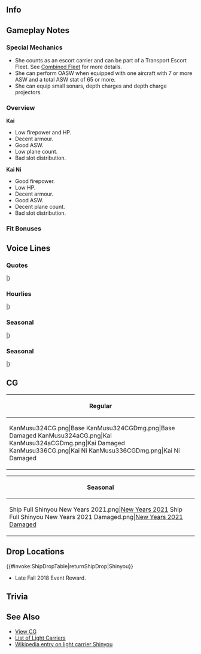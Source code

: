 ==Info==
{{KanmusuInfo|ID=324}}
{{KanmusuInfo|ID=324a}}
{{KanmusuInfo|ID=336}}

==Gameplay Notes==
===Special Mechanics===
* She counts as an escort carrier and can be part of a Transport Escort Fleet. See [[Combined Fleet]] for more details.
* She can perform OASW when equipped with one aircraft with 7 or more ASW and a total ASW stat of 65 or more.
* She can equip small sonars, depth charges and depth charge projectors.

===Overview===
'''Kai'''
* Low firepower and HP.
* Decent armour.
* Good ASW.
* Low plane count.
* Bad slot distribution.

'''Kai Ni'''
* Good firepower.
* Low HP.
* Decent armour.
* Good ASW.
* Decent plane count.
* Bad slot distribution.

===Fit Bonuses===
{{:{{BASEPAGENAME}}/Equipment Bonuses}}
{{clear}}

==Voice Lines==
===Quotes===
{{ShipquoteHeader}}
{{ShipquoteKai
|scenario = Introduction
|origin = Guten Tag…い、いえ…こんにちは…あたし、神鷹って名前…その…航空母艦です…まだ色々と慣れなくて…ごめんなさい…でも、頑張ります。
|translation = Guten Tag...I-I mean...hello...my name's Shinyou...I'm an aircraft carrier...I'm sorry...I'm still getting used to things... but, I'll do my best.
|audio = Shinyou-Intro.mp3
}}
{{ShipquoteKai
|scenario = Introduction
|kai = yes
|origin = Guten！いいえ、提督…おはようございます。航空母艦神鷹ここに…まだ全てに慣れている訳ではなくてごめんなさい…でも、今日も頑張ります。
|translation = Guten! I mean, good morning, Admiral. Aircraft carrier Shinyou reporting in...I'm sorry I'm still getting used to things... but, I'll do my best today as well.
|audio = ShinyouKai-Intro.mp3
}}
{{ShipquoteKai
|scenario = Introduction
|kai2 = yes
|origin = 提督、おはようございます。航空母艦神鷹ここに…少しずつ艦隊にも慣れてきました。提督や皆さんのお役に立てる様…今日も頑張ります。
|translation = Good morning, Admiral. Aircraft carrier Shinyou reporting in...I've gotten used to the fleet here a bit...I hope to do my best today to be of use to you and everyone else, Admiral.
|audio = ShinyouKaiNi-Intro.mp3
}}
{{ShipquoteKai
|scenario = Library
|origin = 航空母艦神鷹です。神戸に避難していた、ドイツの客船でしたが…帰国は困難でした。後に日本海軍に渡され、空母へと改装されました。船団航路を守る海上護衛総隊に所属し、対潜掃討任務に就きました。姉たちの敵に一矢報いたかった…けれど…夜…夜の海は嫌…怖いです！
|translation = I'm the aircraft carrier Shinyou. I was hiding in Kobe as a German passenger ship...I wasn't able to return to my country. I was then given to the Japanese navy, and was reformed into an aircraft carrier. I was deployed on ASW missions as part of the Maritime Escort Division to protect convoy routes. I wanted to take revenge on the enemies for my sisters, but... I.. I hate the night sea...it's scary!
|audio = Shinyou-Library.mp3
}}
{{ShipquoteKai
|scenario = Secretary 1
|origin = Ja！神鷹、配備に着きます。
|translation = Yes! Shinyou, ready for deployment.
|audio = Shinyou-Sec1.mp3
}}
{{ShipquoteKai
|scenario = Secretary 1
|kai = yes
|origin = はい。航空母艦神鷹、配備に着きます。
|translation = Yes. Aircraft carrier Shinyou, ready for deployment.
|audio = ShinyouKai-Sec1.mp3
}}
{{ShipquoteKai
|scenario = Secretary 1
|kai2 = yes
|origin = 航空母艦神鷹、了解しました。
|translation = Aircraft carrier Shinyou, roger that.
|audio = ShinyouKaiNi-Sec1.mp3
}}
{{ShipquoteKai
|scenario = Secretary 2
|origin = あの、提督…間違ってません…よね？
|translation = Um, Admiral...I'm not doing it wrong...correct?
|audio = Shinyou-Sec2.mp3
}}
{{ShipquoteKai
|scenario = Secretary 2
|kai = yes
|origin = あの、提督…あたし…お役に立っていますか？
|translation = Um, Admiral...am I...being helpful?
|audio = ShinyouKai-Sec2.mp3
}}
{{ShipquoteKai
|scenario = Secretary 2
|kai2 = yes
|origin = 提督…もっと皆さんを守れる様、あたし、頑張ります！
|translation = Admiral...I'll work harder so I can protect everyone!
|audio = ShinyouKaiNi-Sec2.mp3
}}
{{ShipquoteKai
|scenario = Secretary 3
|origin = シャルンホルス…ト…じゃない…神鷹です。はい、「神」の「鷹」と書いて「神鷹」。あまりまだ慣れてなくてごめんなさい。艦隊に早く慣れるよう努めます。
|translation = I'm Scharnhors...t...I mean...Shinyou. Yes, you write the symbol for "god" and "eagle" and that reads "Shinyou." I'm sorry that I'm still getting used to things. I'll do my best to getting used to around here.
|audio = Shinyou-Sec3.mp3
}}
{{ShipquoteKai
|scenario = Secretary 3
|kai = yes
|origin = シャルンホー…いえ、ごめんなさい。航空母艦神鷹です。「神」の「鷹」と書いて「神鷹」。あまりまだ慣れてなくてごめんなさい。艦隊に早く慣れるよう努めます。
|translation = I'm Scharnho...sorry...I'm the aircraft carrier Shinyou. You write the symbol for "god" and "eagle" and that reads "Shinyou." I'm sorry that I'm still getting used to things. I'll do my best to getting used to around here.
|audio = ShinyouKai-Sec3.mp3
}}
{{ShipquoteKai
|scenario = Secretary 3
|kai2 = yes
|origin = このStuka…この翼で…皆さんを、お守りします。
|translation = With these Stuka...With these wings...I'll protect everyone.
|audio = ShinyouKaiNi-Sec3.mp3
}}
{{ShipquoteKai
|scenario = Secretary Idle
|origin = 神戸は…良い町でした…あたしはずっと動けなくて…でも今は…いえ、いつかまた客船に…きっと！
|translation = Kobe...was a great city...I couldn't move an inch at the time...but now...no...one day I'll be a passenger ship...again!
|audio = Shinyou-Idle.mp3
}}
{{ShipquoteKai
|scenario = Secretary (Married)
|origin = あの…神戸牛って…いえ、あたしも食べたことはない…です。あの、重巡さんが好きだって…良いですね…いつか平和になったら…あたしも食べてみたい…です。
|translation = Um...is Kobe Beef...oh, I've never had it... Um, the one heavy cruiser said she liked it...sounds nice...one day when it becomes peaceful...I would like to try it...as well.
|audio = Shinyou-SecMarried.mp3
}}
{{ShipquoteKai
|scenario = Wedding
|origin = 提督、お呼びでしょうか？あ、あの、あたしは…その…あ…はい！海上護衛総隊…少しずつ戦力が整備されて…え？そうゆうことではなくて…？あの…その箱は…？
|translation = Did you call, Admiral? Ah, um, I um...ah...yes! The Maritime Escort Division...has been gradually getting...eh? It's not about that...? Um...what is that box...?
|audio = Shinyou-Wedding.mp3
}}
{{ShipquoteKai
|scenario = Player's Score
|origin = あの…あたし、お持ちします。こちらでいいでしょうか？
|translation = Um...I'll bring it over. Is this what you needed?
|audio = Shinyou-PlayerScore.mp3
}}
{{ShipquoteKai
|scenario = Joining the Fleet
|origin = 海上護衛総隊、航空母艦神鷹…出撃いたします。
|translation = Marine escort corps, aircraft carrier Shinyou...ready to sortie.
|audio = Shinyou-JoinFleet.mp3
}}
{{ShipquoteKai
|scenario = Equipment 1
|origin = あの…「きゅう～なな」艦攻は？
|translation = Um...where's my "nine seven" torpedo bomber?
|audio = Shinyou-Equip1.mp3
}}
{{ShipquoteKai
|scenario = Equipment 1
|kai = yes
|origin = 九七艦攻…良い機体です。磨けば、まだ戦えます！
|translation = 97 torpedo bomber...it's a nice plane. If I brush it up a bit, it can still be used!
|audio = ShinyouKai-Equip1.mp3
}}
{{ShipquoteKai
|scenario = Equipment 2
|origin = あの…Danke schön！
|translation = Um...Thank you very much!
|audio = Shinyou-Equip2.mp3
}}
{{ShipquoteKai
|scenario = Equipment 2
|kai = yes
|origin = あの、Danke!いえ、ありがとうございます。
|translation = Um, thanks! I mean, thank you very much.
|audio = ShinyouKai-Equip2.mp3
}}
{{ShipquoteKai
|scenario = Equipment 3
|origin = ごめんなさい。
|translation = I'm sorry.
|audio = Shinyou-Equip3.mp3
}}
{{ShipquoteKai
|scenario = Supply
|origin = Danke。あ…ありがとう。
|translation = Thanks. Th..Thank you.
|audio = Shinyou-Supply.mp3
}}
{{ShipquoteKai
|scenario = Docking (Minor Damage)
|origin = Nicht gut…下がりますね。
|translation = Not good...I'm backing down.
|audio = Shinyou-DockMinor.mp3
}}
{{ShipquoteKai
|scenario = Docking (Major Damage)
|origin = ご…ごめんなさい。私、なるべく…なるべく…早く治しますから…
|translation = I...I'm sorry. I'll try...I'll try...to heal up quickly...
|audio = Shinyou-DockMajor.mp3
}}
{{ShipquoteKai
|scenario = Construction
|origin = 新しいお友達が…あの、その…
|translation = A new friend has...ah, um...
|audio = Shinyou-Construction.mp3
}}
{{ShipquoteKai
|scenario = Returning from Sortie
|origin = 艦隊が…無事、港に着きました。良かったです。
|translation = The fleet has...safely arrived at the harbor. That's good.
|audio = Shinyou-SortieReturn.mp3
}}
{{ShipquoteKai
|scenario = Starting a Sortie
|origin = 航空母艦神鷹…対潜掃討に出撃いたします。み…皆さん、どうぞよろしくお願い致します。
|translation = Aircraft carrier Shinyou... Sortieing on an ASW sweep. E...everyone, let's do this together.
|audio = Shinyou-Sortie.mp3
}}
{{ShipquoteKai
|scenario = Starting a Battle
|origin = て、敵ですか？ど、どこ？致し方ありません…攻撃隊、発艦始めてください！
|translation = E-Enemies? Wh-Where? I have no choice... Attack squadrons, please begin takeoff!
|audio = Shinyou-BattleStart.mp3
}}
{{ShipquoteKai
|scenario = Attack
|origin = 神鷹航空隊、攻撃開始してください。
|translation = Please begin the attack, my air wing.
|audio = Shinyou-Attack.mp3
}}
{{ShipquoteKai
|scenario = Air Battle/ Daytime Spotting/ Night Battle Attack 
|origin = 神鷹航空隊、どうか…お願いします。
|translation = I'm counting... on you, my air wing.
|audio = Shinyou-NightAttack.mp3
}}
{{ShipquoteKai
|scenario = Night Battle
|origin = 夜は…あたし…夜は…ダメかも…知れないです。
|translation = Night...I'm...not good...at...night.
|audio = Shinyou-NightBattle.mp3
}}
{{ShipquoteKai
|scenario = MVP
|origin = あたし、その…あの…ありがとう…ございます。皆さんのお役に立てて、あたし神鷹は、嬉しいです…良かった…
|translation = I, um...thank you...very much. I'm glad that I was helpful, I, Shinyou, am very happy...I'm glad...
|audio = Shinyou-MVP.mp3
}}
{{ShipquoteKai
|scenario = Minor Damage 1
|origin = 嫌だ！怖い！
|translation = No! I'm scared!
|audio = Shinyou-MinorDmg1.mp3
}}
{{ShipquoteKai
|scenario = Minor Damage 2
|origin = いやああ！魚雷…ですか？嫌だ！
|translation = Nooo! Torpedoes...? Nooo!
|audio = Shinyou-MinorDmg2.mp3
}}
{{ShipquoteKai
|scenario = Major Damage
|origin = いやあ！火災？燃料に引火したら…ああ！
|translation = No! Fire? If that ignites my fuel...ahh!
|audio = Shinyou-MajorDmg.mp3
}}
{{ShipquoteKai
|scenario = Sunk
|origin = 沈む…また…沈むのね…？暗い…海の中…怖い…こ…わ…
|translation = I'm sinking...I'm sinking...again? It's dark...the sea...I'm scared...I'm sc...a...
|audio = Shinyou-Sunk.mp3
}}
|} <references/>

{{clear}}

===Hourlies===
{{ShipquoteHeader | type = hourly}}
{{ShipquoteKai
|scenario = 00:00 
|origin = 提督、午前０時です。今晩は私が担当致します。
|translation = It's 12am, Admiral. I'll be of service for you tonight.
|audio = ShinyouKai-00.mp3
}}
{{ShipquoteKai
|scenario = 01:00 
|origin = マル…ヒトマルマル。異常はありません。
|translation = 0...100. No problem here.
|audio = ShinyouKai-01.mp3
}}
{{ShipquoteKai
|scenario = 02:00 
|origin = マルフタマルマル。ふぅ～
|translation = 0200. Whew.
|audio = ShinyouKai-02.mp3
}}
{{ShipquoteKai
|scenario = 03:00 
|origin = マルサンマルマル。あの…いえ、なんでも。
|translation = 0300. Um...oh, it's nothing.
|audio = ShinyouKai-03.mp3
}}
{{ShipquoteKai
|scenario = 04:00 
|origin = マルヨンマルマル。提督、そろそろ夜が…明けます…良かった…もうすぐ朝…です。
|translation = 0400. Admiral, the nights about to be over...phew...it's almost morning.
|audio = ShinyouKai-04.mp3
}}
{{ShipquoteKai
|scenario = 05:00 
|origin = マルゴーマルマル。提督、見てください！朝日が！ほら、明るくなってきて…良かった…
|translation = 0500. Look, Admiral! The sun's rising! Look, it's becoming brighter...phew...
|audio = ShinyouKai-05.mp3
}}
{{ShipquoteKai
|scenario = 06:00 
|origin = マルロクマルマル。朝に…なりました！艦隊に総員起こしを掛けます。皆さん、朝です！
|translation = 0600. It's...morning! I'll go assemble the fleet. It's morning, everyone!
|audio = ShinyouKai-06.mp3
}}
{{ShipquoteKai
|scenario = 07:00 
|origin = マルナナマルマル。提督、朝食をご用意しました。はい、お料理は好き…です…楽しい。
|translation = 0700. I've prepared breakfast, Admiral. Yes, I like cooking...it's fun.
|audio = ShinyouKai-07.mp3
}}
{{ShipquoteKai
|scenario = 08:00 
|origin = マルハチマルマル。コーヒーのおかわり、いかがですか？はい、どうぞ。熱いです…えへぇ、嬉しい…
|translation = 0800. Would you like some more coffee? Here, it's hot...Ehe, I'm glad...
|audio = ShinyouKai-08.mp3
}}
{{ShipquoteKai
|scenario = 09:00 
|origin = マルキュウマルマル。昔を思い出して…はい、お料理も給仕も楽しいです。す、すみません。
|translation = 0900. I was remembering the past... Yes, I enjoy cooking and serving. I-I'm sorry.
|audio = ShinyouKai-09.mp3
}}
{{ShipquoteKai
|scenario = 10:00 
|origin = ヒトマルマルマル。はい、演習ですね。了解です。対潜掃討部隊を編成します。
|translation = 1000. Yes, we're doing exercises? Roger that. I'll organize a ASW sweep fleet.
|audio = ShinyouKai-10.mp3
}}
{{ShipquoteKai
|scenario = 11:00 
|origin = ヒトヒトマルマル。佐渡さん！元気ですね！今日もよろしくお願いします。
|translation = 1100. Sado-san! Looks like you're doing well! Have a wonderful day.
|audio = ShinyouKai-11.mp3
}}
{{ShipquoteKai
|scenario = 12:00 
|origin = ヒトフタマルマル。提督、お昼をご用意しました。ソーセージとジャガイモとドイツパンも焼いてみたんです…こちらに。あ、多すぎましたか？
|translation = 1200. I've prepared lunch, Admiral. I've made sausage, potatoes, and baked from German bread...here. Ah, was this too much?
|audio = ShinyouKai-12.mp3
}}
{{ShipquoteKai
|scenario = 13:00 
|origin = ヒトサンマルマル。お昼、多すぎましたか？でも、沢山食べていただけて、あたし…幸せ…です。
|translation = 1300. Was lunch too much for you? Although, you ate all of this...I'm...very happy.
|audio = ShinyouKai-13.mp3
}}
{{ShipquoteKai
|scenario = 14:00 
|origin = ヒトヨンマルマル。大東さん！今日も元気ですね！はい、あたしも頑張ります。
|translation = 1400. Daitou-san! Looks like you're doing well today! Yes, I'll do my best as well.
|audio = ShinyouKai-14.mp3
}}
{{ShipquoteKai
|scenario = 15:00 
|origin = ヒトゴーマルマ…あ！択捉さん！お疲れ様です。はい、あたしも元気にやっています。今は幸せです。
|translation = 150...ah! Etorofu-san! Good work. Yes, I'm doing well. I'm very happy right now.
|audio = ShinyouKai-15.mp3
}}
{{ShipquoteKai
|scenario = 16:00 
|origin = ヒトロクマルマル。提督、もうすぐ夕方…もうすぐ…夜です。夜は、嫌…ですね…夜は…
|translation = 1600. Admiral, it's almost evening...it's almost...night time. I...don't like...the night...
|audio = ShinyouKai-16.mp3
}}
{{ShipquoteKai
|scenario = 17:00 
|origin = ヒトナナマルマル。夕日が…綺麗だけど、あたしには悲しい色に見えます。寂しい色に…
|translation = 1700. The sunset...it's beautiful, but the color looks sad to me. A lonely color...
|audio = ShinyouKai-17.mp3
}}
{{ShipquoteKai
|scenario = 18:00 
|origin = ヒトハチマルマル。日が落ちました…夜…です…あ…夕食の準備しないとです…ね…すみません。
|translation = 1800. The sun has set...it's night...time...ah...I need to prepare supper...I'm...sorry.
|audio = ShinyouKai-18.mp3
}}
{{ShipquoteKai
|scenario = 19:00 
|origin = ヒトキュウマルマル。提督、夕食の準備こちらに。大丈夫です！夕食はドイツ式ではなく、客船時代のディナーコースを…ご用意…しました…召し上がって。
|translation = 1900. Admiral, I've prepared supper. Don't worry! It's not German style, but it's a dinner that I've prepared while I was a passenger ship...please...help yourself.
|audio = ShinyouKai-19.mp3
}}
{{ShipquoteKai
|scenario = 20:00 
|origin = フタマルマルマル。海は、夜の海…警戒します。
|translation = 2000. The sea, the night sea... I'll be on the lookout.
|audio = ShinyouKai-20.mp3
}}
{{ShipquoteKai
|scenario = 21:00 
|origin = フタヒトマルマル。敵潜水艦、警戒しないと…
|translation = 2100. I'll need to be on the lookout for enemy submarines...
|audio = ShinyouKai-21.mp3
}}
{{ShipquoteKai
|scenario = 22:00 
|origin = フタフタマルマル。提督…暖かい…ここは…安全ですか？安心してもいいで…はい…
|translation = 2200. Admiral...warm...this place is safe right? Is it alright to not worry...yes...
|audio = ShinyouKai-22.mp3
}}
{{ShipquoteKai
|scenario = 23:00 
|origin = フタサンマルマル。提督、danke…あたし…ありがとうございます…あの、落ち着きました…
|translation = 2300. Thank you, Admiral...I...thank you very much...I'm, alright now...
|audio = ShinyouKai-23.mp3
}}
|} <references/>

{{clear}}

===Seasonal===
{{SeasonalHeaderOld}}
{{SeasonalQuote
|scenario = [[Seasonal/Saury_2018|Saury 2018]]
|origin = 秋刀魚ですか？お魚の？…分かりました、私も頑張ります。まずは、装備と航空機材の準備、ですね？
|translation =	Saury? Is it a fish? ...I understand, I'll work hard too. First I'll need to prepare my equipment and planes right?
|audio = Shinyou_Sec1_Saury_2018.mp3
|notes = 
}}
{{SeasonalQuote
|scenario = [[Seasonal/Late_Autumn_2018|Late Autumn 2018]]
|origin = 秋は…秋が深まると…海が嫌いになります。なぜ？いつものあんなに大好きな、きれいな海なのに…
|translation =	When autumn... when it deepens... I start to hate the sea. Why is that? It's the same beautiful sea I love so much...
|audio = Shinyou_Late_Autumn_2018_Sec1.mp3
|notes = Secretary 
}}
{{SeasonalQuote
|scenario = [[Seasonal/Late_Autumn_2018|Late Autumn 2018]]
|origin = 大鷹姉さん…あぁ、鳳翔さん、お鍋ですか？はい、お手伝いします。うわぁ、美味しそう。素敵です。
|translation =	Taiyou-neesan... Ah, Houshou, are you making a hotpot? Yes, I'll help. Whoa, it looks good. It's wonderful.
|audio = Shinyou_Late_Autumn_2018_Sec2.mp3
|notes = Secretary 2
}}
{{SeasonalQuote
|scenario = [[Seasonal/Christmas_2018|Christmas 2018]]
|origin = あの、あたしもstollen作ってみました。どぞ！
|translation =	Ummm, I made some stollen too. Help yourself!
|audio = Shinyou_Christmas_2018_Sec1.mp3
|notes = 
}}
{{SeasonalQuote
|scenario = [[Seasonal/New_Year_2019|New Years 2019]]
|origin = 提督、新年あけまして、おめでとうございます。
|translation =	Admiral, a very Happy New Year to you.
|audio = Shinyou_New_Year_2019_Sec1.mp3
|notes = 
}}
{{SeasonalQuote
|scenario = [[Seasonal/Setsubun_2019|Setsubun 2019]]
|origin = セッツブウン。私もいいですか？え、えい！
|translation =	Settsubuun. Can I join in too? Ta-take this!
|audio = Shinyou_Setsubun_2019_Sec1.mp3
|notes = 
}}
{{SeasonalQuote
|scenario = [[Seasonal/Valentine%27s_Day_2019|Valentine's Day 2019]]
|origin = 提督、schokoladeを、あの、もしよかったら…あぁ、danke！ありがとうございます！
|translation =	Admiral, chocolate, umm, if it's alright with you... Ah, thanks! Thank you very much!
|audio = Shinyou_Valentines_2019_Sec1.mp3
|notes = 
}}
{{SeasonalQuote
|scenario = [[Seasonal/White_Day_2019|White Day 2019]]
|origin = 提督、あの…ありがとうございます。Danke。
|translation =	Admiral, umm... thank you very much. Thanks.
|audio = Shinyou_White_Day_2019_Sec1.mp3
|notes = 
}}
{{SeasonalQuote
|scenario = [[Seasonal/Coming_of_Spring_2019|Coming of Spring 2019]]
|origin = 鳳翔さん、お手伝いします。お花見楽しそう。お料理も、きれい。桜の下に運ぶのですね？
|translation =	Houshou, let me help you. Cherry blossom viewing looks so fun. The food looks good too. I just need to bring this to under the sakura tree right?
|audio = Shinyou_Spring_2019_Sec1.mp3
|notes = 
}}
{{SeasonalQuote
|scenario = [[Seasonal/Sixth_Anniversary|6th Anniversary]]
|origin = 提督、あの…六周年おめでとうございます。
|translation =	Admiral, umm... Congratulations on the 6th Anniversary.
|audio = Shinyou_6th_Anniversary_Sec2.mp3
|notes = Secretary 2
}}
{{SeasonalQuote
|scenario = [[Seasonal/Rainy_Season_2019|Rainy Season 2019]]
|origin = 梅雨の季節…ですね。雨は困るけれど…でも、てるてる坊主、可愛いです。私も作ってみました。
|translation =	It's "tsooyoo", right...? Rain can be a bit problematic... but teruteru bouzu are so cute! I tried making some too!
|audio = Shinyou_Rainy_Season_2019_Sec1.mp3
|notes = 
}}
{{SeasonalQuote
|scenario = [[Seasonal/Seventh_Anniversary|7th Anniversary 2020]]
|origin = 提督、あ、あの、七周年おめでとうございます。
|translation =	Admiral, uh-umm, congratulations on the 7th Anniversary.
|audio = Shinyou_7th_Anniversary_Secretary_2.mp3
|notes = Secretary 2
}}
{{SeasonalQuote
|scenario = [[Seasonal/Eighth_Anniversary|8th Anniversary]]
|origin = 提督、ついに八周年って。あぁ、おめでとうございます。
|translation =	Admiral, I heard it's the 8th Anniversary. Ah, congratulations.
|audio = Shinyou_8th Anniversary_Secretary_1.mp3
|notes = 
}}
|}<references/>

{{clear}}

===Seasonal===
{{SeasonalHeaderOld}}
{{SeasonalQuote
|scenario = [[Winter_2019_Event#Friend_Fleet_Voice_Lines|Winter 2019 Event]]
|origin = 海上護衛総隊、航空母艦、神鷹、援護を開始します。
|translation =	Maritime Escort Division, carrier Shinyou, ready to provide support.
|audio = ShinyouKai2-Friend_Fleet_1.mp3
|notes = Kai Ni Friend Fleet 1
}}
|}<references/>

{{clear}}

==CG==
{| class="mw-collapsible mw-collapsed wikitable" style="width: 100%;"
!Regular
|-
|<gallery>
KanMusu324CG.png|Base
KanMusu324CGDmg.png|Base Damaged
KanMusu324aCG.png|Kai
KanMusu324aCGDmg.png|Kai Damaged
KanMusu336CG.png|Kai Ni
KanMusu336CGDmg.png|Kai Ni Damaged
</gallery>
|}

{| class="mw-collapsible mw-collapsed wikitable" style="width: 100%;"
!Seasonal
|-
|<gallery>
Ship Full Shinyou New Years 2021.png|[[Seasonal/New_Year_2021|New Years 2021]]
Ship Full Shinyou New Years 2021 Damaged.png|[[Seasonal/New_Year_2021|New Years 2021 Damaged]]
</gallery>
|}

==Drop Locations==
{{#invoke:ShipDropTable|returnShipDrop|Shinyou}}
*Late Fall 2018 Event Reward.

==Trivia==

==See Also==
*[[{{PAGENAMEE}}/Gallery|View {{PAGENAME}} CG]]
*[[Elitecvl|List of Light Carriers]]
*[[wikipedia:Japanese_aircraft_carrier_Shin%27yō|Wikipedia entry on light carrier Shinyou]]
 {{shiplist}}